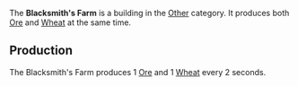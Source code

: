 {{Infobox building
| name = Blacksmith's Farm
| image = [[File:Blacksmiths_farm.png]]
| category = Other
| cycle = 2s
| capacity = 500
| build_cost = 40 [[Wood]], 40 [[Wheat]]
| description = Produces multiple resources at the same time but slower.
}}

The '''Blacksmith's Farm''' is a building in the [[Other]] category. It produces both [[Ore]] and [[Wheat]] at the same time.

== Production ==
The Blacksmith's Farm produces 1 [[Ore]] and 1 [[Wheat]] every 2 seconds.